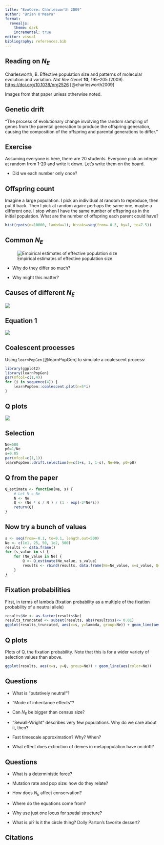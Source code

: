 ```yaml
---
title: "EvoCore: Charlesworth 2009"
author: "Brian O'Meara"
format:
  revealjs: 
    theme: dark
    incremental: true   
editor: visual
bibliography: references.bib
---
```


## Reading on $N_E$

Charlesworth, B. Effective population size and patterns of molecular evolution and variation. *Nat Rev Genet* **10**, 195--205 (2009). <https://doi.org/10.1038/nrg2526> [@charlesworth2009]

Images from that paper unless otherwise noted.

## Genetic drift

"The process of evolutionary change involving the random sampling of genes from the parental generation to produce the offspring generation, causing the composition of the offspring and parental generations to differ."

## Exercise

Assuming everyone is here, there are 20 students. Everyone pick an integer at random from 1-20 and write it down. Let's write them on the board.

-   Did we each number only once?

## Offspring count

Imagine a large population. I pick an individual at random to reproduce, then put it back. Then I pick at random again: perhaps the same one, maybe a different one. I stop when I have the same number of offspring as in the initial population. What are the number of offspring each parent could have?

```r
hist(rpois(n=10000, lambda=1), breaks=seq(from=-0.5, by=1, to=7.5))
```

## Common $N_E$

![Empirical estimates of effective population size](images/table1.png){fig-alt="Table 1 from Charlesworth 2009, showing empirical estimates of effective population size" fig-align="left"}

-   Why do they differ so much?

-   Why might this matter?

## Causes of different $N_E$

![](images/box1.png){fig-alt="Box 1 from Charlesworth 2009" fig-align="left"}

## Equation 1

![](images/eq1.png){fig-alt="Equation 1 showing effect of sex ratio" fig-align="left"}

## Coalescent processes

Using `learnPopGen` [@learnPopGen] to simulate a coalescent process:

```r
library(ggplot2)
library(learnPopGen)
par(mfcol=c(1,4))
for (i in sequence(4)) {
	learnPopGen::coalescent.plot(n=5*i) 
}
```

## Q plots

![](images/box5.png){fig-alt="Box 5 from Charlesworth 2009" fig-align="left"}

## Selection

```r

Ne=500
p0=1/Ne
s=0.05
par(mfcol=c(1,1))
learnPopGen::drift.selection(w=c(1+s, 1, 1-s), Ne=Ne, p0=p0)
```

## Q from the paper

```r
Q_estimate <- function(Ne, s) {
	# Let N = Ne
	N <- Ne
	Q <- (Ne * s / N ) / (1 - exp(-2*Ne*s))
	return(Q)
}
```

## Now try a bunch of values

```r
s <- seq(from=-0.1, to=0.1, length.out=500)
Ne <- c(1e1, 25, 50, 1e2, 500)
results <- data.frame()
for (s_value in s) {
	for (Ne_value in Ne) {
		Q <- Q_estimate(Ne_value, s_value)
		results <- rbind(results, data.frame(Ne=Ne_value, s=s_value, Q=Q, lambda=Q*2*Ne_value ))		
	}
}
```

## Fixation probabilities

First, in terms of lambda (fixation probability as a multiple of the fixation probability of a neutral allele)

```r
results$Ne <- as.factor(results$Ne)
results_truncated <- subset(results, abs(results$s)<= 0.01)
ggplot(results_truncated, aes(x=s, y=lambda, group=Ne)) + geom_line(aes(color=Ne)) 
```

## Q plots

Plots of Q, the fixation probability. Note that this is for a wider variety of selection values than above.

```r
ggplot(results, aes(x=s, y=Q, group=Ne)) + geom_line(aes(color=Ne))
```

## Questions

-   What is "putatively neutral"?

-   "Mode of inheritance effects"?

-   Can $N_E$ be bigger than census size?

-   "Sewall-Wright" describes very few populations. Why do we care about it, then?

-   Fast timescale approximation? Why? When?

-   What effect does extinction of demes in metapopulation have on drift?

## Questions

-   What is a deterministic force?

-   Mutation rate and pop size: how do they relate?

-   How does $N_E$ affect conservation?

-   Where do the equations come from?

-   Why use just one locus for spatial structure?

-   What is pi? Is it the circle thing? Dolly Parton's favorite dessert?

## Citations
